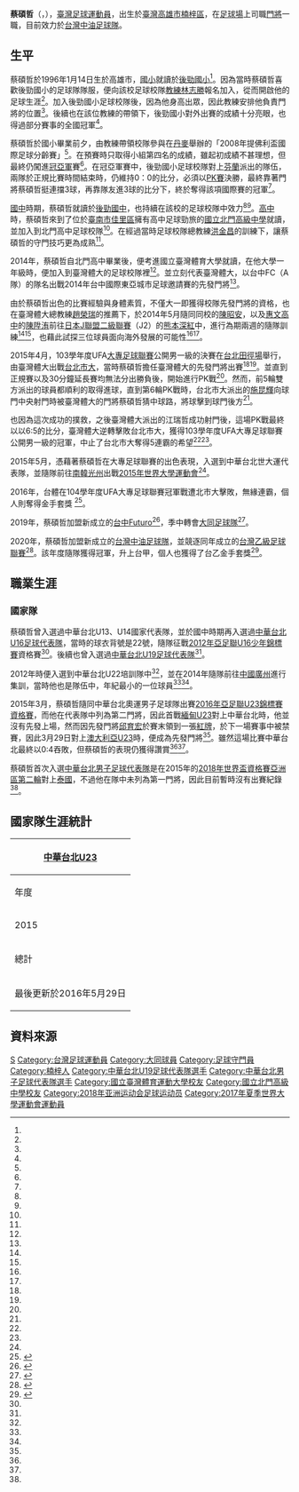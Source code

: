 {{noteta|G1=足球}}
{{Football player infobox
| playername= 蔡碩哲<br>Tsai Shuo-Che
| image = Tsai Shuo-Che.jpg
| fullname = 蔡碩哲
| nickname = 
| height = {{height|m=1.81}}<ref name="東森新聞雲3"/>
| dateofbirth = {{birth date and age|1996|1|14}}
| cityofbirth = [[高雄市|高雄市]]
| countryofbirth = {{ROC}}（臺灣）
| currentclub = [[台灣中油足球隊|台灣中油]]
| clubnumber = 31
| position = [[守門員|門將]]
| youthyears = 
| youthclubs = 後勁國小<br>後勁國中<br>[[北門高中|北門高中]]<br>[[臺灣體大|臺灣體大]]
| years1 = 2014 - 
| clubs1 = [[國立臺灣體育運動大學|臺體大]]
| caps1 = 
| goals1 = 
| years2 = 2018-2019
| clubs2 = [[台中Futuro|台中Futuro]]
| caps2 = 
| goals2 =
| years3 = 2019-2020
| clubs3 = [[大同足球隊|北市大同]]
| caps3 = 
| goals3 =
| years4 = 2020-
| clubs4 = [[台灣中油足球隊|台灣中油]]
| caps4 = 10
| nationalyears1 = 2011
| nationalteam1 =  [[中華台北U16足球代表隊|中華臺北U16]]
| nationalcaps1 = 
| nationalgoals1 = 0
| nationalyears2 = 
| nationalteam2 =  [[中華台北U19足球代表隊|中華臺北U19]]
| nationalcaps2 = 
| nationalgoals2 = 0
| nationalyears3 = 2014
| nationalteam3 =  [[中華台北奧運男子足球隊|中華臺北U23]]
| nationalcaps3 = 1<ref name="足巢"/>
| nationalgoals3 = 0
| nationalyears4 = 2015 - 
| nationalteam4 =  [[中華台北男子足球代表隊|中華臺北]]
| nationalcaps4 = 0
| nationalgoals4 = 0
| pcupdate = 2020年11月15日
| ntupdate = 2016年6月6日
}}

'''蔡碩哲'''（{{lang-en|'''Tsai Shuo-Che'''}}，{{bd|1996年|1月14日||}}），[[臺灣|臺灣]][[足球運動員|足球運動員]]，出生於[[臺灣|臺灣]][[高雄市|高雄市]][[楠梓區|楠梓區]]，在[[足球場|足球場]]上司職[[門將|門將]]一職，目前效力於[[台灣中油足球隊|台灣中油足球隊]]。

== 生平 ==
蔡碩哲於1996年1月14日生於高雄市，[[國小|國小]]就讀於[[高雄市立後勁國民小學|後勁國小]]<ref name="中華足協官方Facebook"/>。因為當時蔡碩哲喜歡後勁國小的足球隊隊服，便向該校足球校隊[[教練|教練]][[林志勝|林志勝]]報名加入，從而開啟他的足球生涯<ref name="中華足協官方Facebook"/>。加入後勁國小足球校隊後，因為他身高出眾，因此教練安排他負責門將的位置<ref name="中華足協官方Facebook"/>。後續也在該位教練的帶領下，後勁國小對外出賽的成績十分亮眼，也得過部分賽事的全國冠軍<ref name="中華足協官方Facebook"/>。

蔡碩哲於國小畢業前夕，由教練帶領校隊參與在[[丹麥|丹麥]]舉辦的「2008年提佛利盃國際足球分齡賽」<ref name="中華足協官方Facebook"/>。在預賽時只取得小組第四名的成績，雖起初成績不甚理想，但最終仍闖進[[冠軍|冠]][[亞軍|亞軍]]賽<ref name="中華足協官方Facebook"/>。在冠亞軍賽中，後勁國小足球校隊對上[[芬蘭|芬蘭]]派出的隊伍，兩隊於正規比賽時間結束時，仍維持0：0的比分，必須以[[互射十二碼|PK賽]]決勝，最終靠著門將蔡碩哲挺連擋3球，再靠隊友進3球的比分下，終於奪得該項國際賽的冠軍<ref name="中華足協官方Facebook"/>。

[[國中|國中]]時期，蔡碩哲就讀於[[高雄市立後勁國民中學|後勁國中]]，也持續在該校的足球校隊中效力<ref name="中華民國足球協會"/><ref name="中華足協官方Facebook"/>。[[高中|高中]]時，蔡碩哲來到了位於[[臺南市|臺南市]][[佳里區|佳里區]]擁有高中足球勁旅的[[國立北門高級中學|國立北門高級中學]]就讀，並加入到北門高中足球校隊<ref name="中華足協官方Facebook"/>。在經過當時足球校隊總教練[[洪金昌|洪金昌]]的訓練下，讓蔡碩哲的守門技巧更為成熟<ref name="中華足協官方Facebook"/>。

2014年，蔡碩哲自北門高中畢業後，便考進國立臺灣體育大學就讀，在他大學一年級時，便加入到臺灣體大的足球校隊裡<ref name="東森新聞雲2"/>。並立刻代表臺灣體大，以台中FC（A隊）的隊名出戰2014年台中國際東亞城市足球邀請賽的先發門將<ref name="東森新聞雲2"/>。

由於蔡碩哲出色的比賽經驗與身體素質，不僅大一即獲得校隊先發門將的資格，也在臺灣體大總教練[[趙榮瑞|趙榮瑞]]的推薦下，於2014年5月隨同同校的[[陳昭安|陳昭安]]，以及[[惠文高中|惠文高中]]的[[陳陞洧|陳陞洧]]前往[[日本|日本]][[日本職業足球聯賽|J聯盟]][[日本職業足球乙級聯賽|二級聯賽]]（J2）的[[熊本深紅|熊本深紅]]中，進行為期兩週的隨隊訓練<ref name="東森新聞雲2"/><ref name="今日傳媒"/>，也藉此試探三位球員面向海外發展的可能性<ref name="Yahoo新聞"/><ref name="今日傳媒"/>。

2015年4月，103學年度UFA[[大專足球聯賽|大專足球聯賽]]公開男一級的決賽在[[台北田徑場|台北田徑場]]舉行，由臺灣體大出戰[[台北市立大學|台北市大]]，當時蔡碩哲擔任臺灣體大的先發門將出賽<ref name="SSU大專學生運動網"/><ref name="Yahoo運動"/>。並直到正規賽以及30分鐘延長賽均無法分出勝負後，開始進行PK戰<ref name="SSU大專學生運動網"/>。然而，前5輪雙方派出的球員都順利的取得進球，直到第6輪PK戰時，台北市大派出的[[施昆輝|施昆輝]]向球門中央射門時被臺灣體大的門將蔡碩哲猜中球路，將球擊到球門後方<ref name="SSU大專學生運動網"/>。

也因為這次成功的撲救，之後臺灣體大派出的江瑞哲成功射門後，這場PK戰最終以以6:5的比分，臺灣體大逆轉擊敗台北市大，獲得103學年度UFA大專足球聯賽公開男一級的冠軍，中止了台北市大奪得5連霸的希望<ref name="SSU大專學生運動網"/><ref name="Yahoo運動"/>。

2015年5月，憑藉著蔡碩哲在大專足球聯賽的出色表現，入選到中華台北世大運代表隊，並隨隊前往[[南韓|南韓]][[光州|光州]]出戰[[2015年世界大學運動會|2015年世界大學運動會]]<ref name="世大運"/>。

2016年，台體在104學年度UFA大專足球聯賽冠軍戰遭北市大擊敗，無緣連霸，個人則奪得金手套獎
<ref>{{cite web|language=zh-tw|url=http://www2.ssu.org.tw/news/news_content.php?nid=7133&key=6YeR6Z20|title=[男一級決賽] 北市大復仇成功 臺體大連霸夢碎|author=陳薇安|publisher=SSU大專運動網|date=2016-04-02|accessdate=2019-08-18}}</ref>。

2019年，蔡碩哲加盟新成立的[[台中Futuro|台中Futuro]]<ref>{{cite web|language=zh-tw|url=https://tw.sports.yahoo.com/news/2019-%E5%8F%B0%E7%81%A3%E4%BC%81%E6%A5%AD%E7%94%B2%E7%B4%9A%E8%B6%B3%E7%90%83%E8%81%AF%E8%B3%BD-%E7%AC%AC%E4%B8%80%E5%BE%AA%E7%92%B0%E7%AC%AC%E5%85%AD%E8%BC%AA-%E8%A7%80%E8%B3%BD%E9%87%8D%E9%BB%9E-053929258.html|title=2019台灣企業甲級足球聯賽 第一循環第六輪觀賽重點|author=|publisher=Yahoo運動|agency=中華民國足球協會|date=2019-09-21|accessdate=2020-03-23|archive-date=2020-03-23|archive-url=https://web.archive.org/web/20200323155110/https://tw.sports.yahoo.com/news/2019-%25E5%258F%25B0%25E7%2581%25A3%25E4%25BC%2581%25E6%25A5%25AD%25E7%2594%25B2%25E7%25B4%259A%25E8%25B6%25B3%25E7%2590%2583%25E8%2581%25AF%25E8%25B3%25BD-%25E7%25AC%25AC%25E4%25B8%2580%25E5%25BE%25AA%25E7%2592%25B0%25E7%25AC%25AC%25E5%2585%25AD%25E8%25BC%25AA-%25E8%25A7%2580%25E8%25B3%25BD%25E9%2587%258D%25E9%25BB%259E-053929258.html|dead-url=no}}</ref>，季中轉會[[大同足球隊|大同足球隊]]<ref>{{cite web|language=zh-tw|url=https://tw.sports.yahoo.com/news/2019%E5%8F%B0%E7%81%A3%E4%BC%81%E6%A5%AD%E7%94%B2%E7%B4%9A%E8%B6%B3%E7%90%83%E8%81%AF%E8%B3%BD%E7%AC%AC%E4%B8%89%E5%BE%AA%E7%92%B0%E7%AC%AC%E4%B8%89%E8%BC%AA%E8%B3%BD%E5%89%8D%E6%90%B6%E5%85%88%E5%A0%B1-145613336.html|title=2019台灣企業甲級足球聯賽第三循環第三輪賽前搶先報|author=|publisher=Yahoo運動|agency=中華民國足球協會|date=2019-09-21|accessdate=2020-03-23|archive-date=2020-03-23|archive-url=https://web.archive.org/web/20200323155111/https://tw.sports.yahoo.com/news/2019%25E5%258F%25B0%25E7%2581%25A3%25E4%25BC%2581%25E6%25A5%25AD%25E7%2594%25B2%25E7%25B4%259A%25E8%25B6%25B3%25E7%2590%2583%25E8%2581%25AF%25E8%25B3%25BD%25E7%25AC%25AC%25E4%25B8%2589%25E5%25BE%25AA%25E7%2592%25B0%25E7%25AC%25AC%25E4%25B8%2589%25E8%25BC%25AA%25E8%25B3%25BD%25E5%2589%258D%25E6%2590%25B6%25E5%2585%2588%25E5%25A0%25B1-145613336.html|dead-url=no}}</ref>。

2020年，蔡碩哲加盟新成立的[[台灣中油足球隊|台灣中油足球隊]]，並競逐同年成立的[[台灣乙級足球聯賽|台灣乙級足球聯賽]]<ref>{{cite web|language=zh-tw|url=https://ec.ltn.com.tw/article/breakingnews/3226698|title=台乙聯賽新玩家踢館！中油砸1.3億攬國腳明年強攻企甲|author=黃佩君|publisher=自由時報|date=2020-07-13|accessdate=2020-11-15|archive-date=2021-01-04|archive-url=https://web.archive.org/web/20210104134547/https://ec.ltn.com.tw/article/breakingnews/3226698|dead-url=no}}</ref>。該年度隨隊獲得冠軍，升上台甲，個人也獲得了台乙金手套獎<ref>{{cite web|language=zh-tw|url=https://wowsight.tw/2020/11/14/%e3%80%8a%e8%b6%b3%e7%90%83%e3%80%8b%e9%a6%96%e5%ad%a3%e8%87%ba%e4%b9%99%e8%81%af%e8%b3%bd%e8%90%bd%e5%b9%95-%e4%b8%ad%e6%b2%b9%e4%be%86%e5%b9%b4%e5%b0%87%e9%80%b2%e8%bb%8d%e4%bc%81%e7%94%b2%e8%81%af/|title=《足球》首季臺乙聯賽落幕 中油來年將進軍企甲聯賽|author=WOWSight 編輯部|publisher=WOWSight|date=2020-11-14|accessdate=2020-11-15|archive-date=2021-02-28|archive-url=https://web.archive.org/web/20210228162231/https://wowsight.tw/2020/11/14/%E3%80%8A%E8%B6%B3%E7%90%83%E3%80%8B%E9%A6%96%E5%AD%A3%E8%87%BA%E4%B9%99%E8%81%AF%E8%B3%BD%E8%90%BD%E5%B9%95-%E4%B8%AD%E6%B2%B9%E4%BE%86%E5%B9%B4%E5%B0%87%E9%80%B2%E8%BB%8D%E4%BC%81%E7%94%B2%E8%81%AF/|dead-url=no}}</ref>。

== 職業生涯 ==
=== 國家隊 ===
蔡碩哲曾入選過中華台北U13、U14國家代表隊，並於國中時期再入選過[[中華台北U16足球代表隊|中華台北U16足球代表隊]]，當時的球衣背號是22號，隨隊征戰[[2012年亞足聯U16少年錦標賽|2012年亞足聯U16少年錦標賽]]資格賽<ref name="中華民國足球協會"/>。後續也曾入選過[[中華台北U19足球代表隊|中華台北U19足球代表隊]]<ref name="中華足協官方Facebook"/>。

2012年時便入選到中華台北U22培訓隊中<ref name="東森新聞雲3"/>，並在2014年隨隊前往[[中國|中國]][[廣州|廣州]]進行集訓，當時他也是隊伍中，年紀最小的一位球員<ref name="東森新聞雲2"/><ref name="東森新聞雲3"/>。

2015年3月，蔡碩哲隨同中華台北奧運男子足球隊出賽[[2016年亞足聯U23錦標賽資格賽|2016年亞足聯U23錦標賽資格賽]]，而他在代表隊中列為第二門將，因此首戰[[緬甸23歲以下國家代表隊|緬甸U23]]對上中華台北時，他並沒有先發上場，然而因先發門將[[邱育宏|邱育宏]]於賽末領到一張[[紅牌|紅牌]]，於下一場賽事中被禁賽，因此3月29日對上[[澳大利亞23歲以下國家代表隊|澳大利亞U23]]時，便成為先發門將<ref name="東森新聞雲"/>。雖然這場比賽中華台北最終以0:4吞敗，但蔡碩哲的表現仍獲得讚賞<ref name="東森新聞雲"/><ref name="Yahoo新聞2"/>。

蔡碩哲首次入選[[中華台北男子足球代表隊|中華台北男子足球代表隊]]是在2015年的[[2018年世界盃資格賽亞洲區第二輪|2018年世界盃資格賽亞洲區第二輪]]對上[[泰國國家足球隊|泰國]]，不過他在隊中未列為第一門將，因此目前暫時沒有出賽紀錄<ref name="中華足協官方Facebook"/>。

== 國家隊生涯統計 ==
{| class="wikitable" style="text-align:center"
! colspan=4 | [[中華台北奧運男子足球隊|中華台北U23]]
|-
!年度!!{{Tooltip|出賽|場上比賽球員}}!!進球!!{{Tooltip|參考|參考資料}}
|-
|2015||1||0
|rowspan="6"|<ref name="足巢"/>
|-
!總計||1||0
|-
!colspan="5"| 最後更新於2016年5月29日
|}

== 資料來源 ==
{{Reflist| refs=
<ref name="SSU大專學生運動網">{{cite web|language=zh-tw|url=http://www.ssu.org.tw/news/news_content.php?nid=6101&key=|title=[男一級決賽] PK大戰決勝負 臺體大奪UFA冠軍|author=李秉昇|publisher=SSU大專學生運動網|date=2015-04-15|accessdate=2016-05-29|archive-url=https://web.archive.org/web/20160304194904/http://www.ssu.org.tw/news/news_content.php?nid=6101&key=|archive-date=2016-03-04|dead-url=yes}}</ref>

<ref name="世大運">{{cite web|language=zh-tw|url=http://www.ettoday.net/news/20150529/513656.htm?feature=88&tab_id=94|title=光州世大運女足名單　旅外包欣玄入選|author=張克銘|publisher=東森新聞雲|date=2015-05-29|accessdate=2016-05-29|archive-date=2019-11-22|archive-url=https://web.archive.org/web/20191122225326/https://www.ettoday.net/news/20150529/513656.htm?feature=88&tab_id=94|dead-url=no}}</ref>

<ref name="Yahoo運動">{{cite web|language=zh-tw|url=https://tw.sports.yahoo.com/news/%E5%A4%A7%E5%B0%88%E8%B6%B3%E8%B3%BD-%E5%8F%B0%E9%AB%94%E5%A4%A7%E6%96%B7%E5%8C%97%E5%B8%82%E5%A4%A7%E9%80%A3%E9%9C%B8-215038493--sow.html|title=大專足賽 台體大斷北市大連霸|author=黃邱倫|publisher=Yahoo運動|date=2015-04-15|accessdate=2016-05-29|archive-date=2019-08-23|archive-url=https://web.archive.org/web/20190823062612/https://tw.sports.yahoo.com/news/%E5%A4%A7%E5%B0%88%E8%B6%B3%E8%B3%BD-%E5%8F%B0%E9%AB%94%E5%A4%A7%E6%96%B7%E5%8C%97%E5%B8%82%E5%A4%A7%E9%80%A3%E9%9C%B8-215038493--sow.html|dead-url=no}}</ref>

<ref name="Yahoo新聞">{{cite web|language=zh-tw|url=https://tw.news.yahoo.com/%E8%B6%B3%E7%90%83-u22%E9%99%B3%E6%98%AD%E5%AE%89-%E8%94%A1%E7%A2%A9%E5%93%B2-%E5%8F%83%E8%88%87%E6%97%A5%E6%9C%AC%E8%81%B7%E6%A5%AD%E9%9A%8A%E8%A8%93%E7%B7%B4-140309873.html|title=足球／U22陳昭安、蔡碩哲　參與日本職業隊訓練|author=洪偵源|publisher=Yahoo新聞|date=2014-05-09|accessdate=2016-05-29|archive-date=2019-08-22|archive-url=https://web.archive.org/web/20190822111637/https://tw.news.yahoo.com/%E8%B6%B3%E7%90%83-u22%E9%99%B3%E6%98%AD%E5%AE%89-%E8%94%A1%E7%A2%A9%E5%93%B2-%E5%8F%83%E8%88%87%E6%97%A5%E6%9C%AC%E8%81%B7%E6%A5%AD%E9%9A%8A%E8%A8%93%E7%B7%B4-140309873.html|dead-url=no}}</ref>

<ref name="中華足協官方Facebook">{{cite web|language=zh-tw|url=https://www.facebook.com/notes/%E4%B8%AD%E8%8F%AF%E6%B0%91%E5%9C%8B%E8%B6%B3%E7%90%83%E5%8D%94%E6%9C%83ctfa/%E8%B6%B3%E8%B7%A1_%E7%90%83%E5%93%A1%E7%AF%87_%E8%94%A1%E7%A2%A9%E5%93%B2/1240811489279184/|title=足跡_球員篇_蔡碩哲|author=中華民國足球協會CTFA|publisher=Facebook|date=2016-01-06|accessdate=2016-05-29|archive-date=2017-03-26|archive-url=https://web.archive.org/web/20170326133433/https://www.facebook.com/notes/%E4%B8%AD%E8%8F%AF%E6%B0%91%E5%9C%8B%E8%B6%B3%E7%90%83%E5%8D%94%E6%9C%83ctfa/%E8%B6%B3%E8%B7%A1_%E7%90%83%E5%93%A1%E7%AF%87_%E8%94%A1%E7%A2%A9%E5%93%B2/1240811489279184/|dead-url=no}}</ref>

<ref name="中華民國足球協會">{{cite web|language=zh-tw|url=http://www.ctfa.com.tw/representative/national-team/534-2011-09-08-16-00-00.html|title=2011中華U16代表隊(亞洲U16預賽)|author=|publisher=中華民國足球協會|date=2011-09-08|accessdate=2016-05-29|archive-url=https://web.archive.org/web/20170326102155/http://www.ctfa.com.tw/representative/national-team/534-2011-09-08-16-00-00.html|archive-date=2017-03-26|dead-url=yes}}</ref>

<ref name="東森新聞雲">{{cite web|language=zh-tw|url=http://sports.ettoday.net/news/485679|title=奧運男足／已經盡力　門將蔡碩哲給自己100分|author=張克銘|publisher=東森新聞雲|date=2015-03-29|accessdate=2016-05-29|archive-date=2019-12-02|archive-url=https://web.archive.org/web/20191202091248/https://sports.ettoday.net/news/485679|dead-url=no}}</ref>

<ref name="東森新聞雲2">{{cite web|language=zh-tw|url=http://sports.ettoday.net/news/385455|title=國內足球／大一生把守台體大門　蔡碩哲適應中|author=張克銘|publisher=東森新聞雲|date=2014-08-02|accessdate=2016-05-29|archive-date=2019-11-30|archive-url=https://web.archive.org/web/20191130214636/https://sports.ettoday.net/news/385455|dead-url=no}}</ref>

<ref name="今日傳媒">{{cite web|language=zh-tw|url=http://www.nownews.com/n/2014/05/09/1227264|title=足球／U22陳昭安、蔡碩哲　參與日本職業隊訓練|author=洪偵源|publisher=今日傳媒|date=2014-05-09|accessdate=2016-05-29|archive-date=2017-03-26|archive-url=https://web.archive.org/web/20170326124612/http://www.nownews.com/n/2014/05/09/1227264|dead-url=no}}</ref>

<ref name="足巢">{{cite web|language=zh-tw|url=http://footballhometw.weebly.com/340813088921746.html|title=蔡碩哲Tsai Shuo-Che|author=|publisher=足巢|date=|accessdate=2016-05-29|archive-date=2019-08-21|archive-url=https://web.archive.org/web/20190821054011/http://footballhometw.weebly.com/340813088921746.html|dead-url=no}}</ref>

<ref name="Yahoo新聞2">{{cite web|language=zh-tw|url=https://tw.news.yahoo.com/u23%E7%94%B7%E8%B6%B3%E8%B3%87%E6%A0%BC%E8%B3%BD-%E8%94%A1%E7%A2%A9%E5%93%B2%E5%85%A8%E5%8A%9B%E6%8A%8A%E9%97%9C%E5%A4%B14%E7%90%83-%E7%B5%A6%E8%87%AA%E5%B7%B1%E6%89%93100%E5%88%86-142842912--sow.html|title=U23男足資格賽》蔡碩哲全力把關失4球 給自己打100分|author=|publisher=Yahoo新聞|date=2015-03-29|accessdate=2016-05-29|archive-date=2019-08-22|archive-url=https://web.archive.org/web/20190822071646/https://tw.news.yahoo.com/u23%E7%94%B7%E8%B6%B3%E8%B3%87%E6%A0%BC%E8%B3%BD-%E8%94%A1%E7%A2%A9%E5%93%B2%E5%85%A8%E5%8A%9B%E6%8A%8A%E9%97%9C%E5%A4%B14%E7%90%83-%E7%B5%A6%E8%87%AA%E5%B7%B1%E6%89%93100%E5%88%86-142842912--sow.html|dead-url=no}}</ref>

<ref name="東森新聞雲3">{{cite web|language=zh-tw|url=http://sports.ettoday.net/news/330015|title=台灣足球／「越級打怪」壓力大　蔡碩哲堅守球門不動搖|author=劉肇育|publisher=東森新聞雲|date=2014-03-01|accessdate=2016-05-29|archive-date=2019-12-03|archive-url=https://web.archive.org/web/20191203144348/https://sports.ettoday.net/news/330015|dead-url=no}}</ref>
}}

{{2018年世界盃資格賽亞洲區第二輪中華台北參賽名單 (客場對泰國、主場對伊拉克)}}
{{2018年世界盃資格賽亞洲區第二輪中華台北參賽名單 (客場對越南)}}
{{2017年第二十九屆台灣台北世大運中華男子足球代表隊}}

{{DEFAULTSORT:Tsai蔡}}
[[Category:蔡姓|S]]
[[Category:台灣足球運動員|Category:台灣足球運動員]]
[[Category:大同球員|Category:大同球員]]
[[Category:足球守門員|Category:足球守門員]]
[[Category:楠梓人|Category:楠梓人]]
[[Category:中華台北U19足球代表隊選手|Category:中華台北U19足球代表隊選手]]
[[Category:中華台北男子足球代表隊選手|Category:中華台北男子足球代表隊選手]]
[[Category:國立臺灣體育運動大學校友|Category:國立臺灣體育運動大學校友]]
[[Category:國立北門高級中學校友|Category:國立北門高級中學校友]]
[[Category:2018年亚洲运动会足球运动员|Category:2018年亚洲运动会足球运动员]]
[[Category:2017年夏季世界大學運動會運動員|Category:2017年夏季世界大學運動會運動員]]
